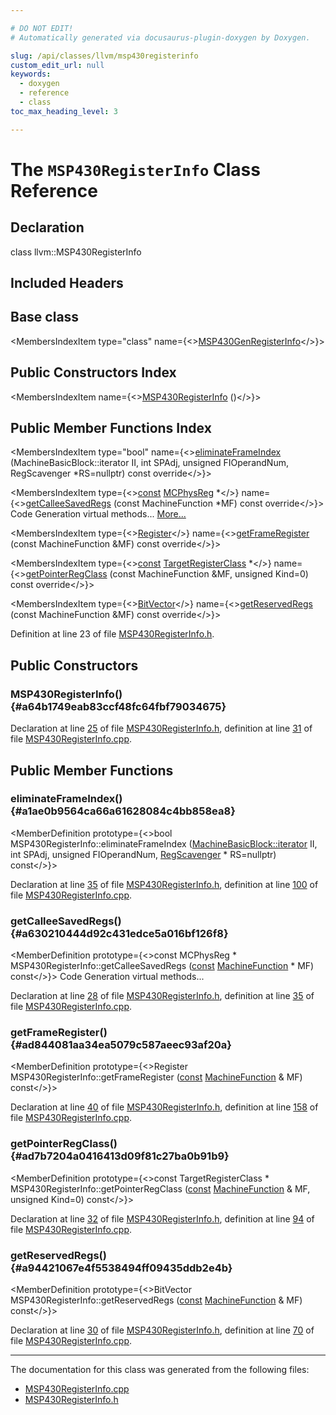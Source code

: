 ```yaml
---

# DO NOT EDIT!
# Automatically generated via docusaurus-plugin-doxygen by Doxygen.

slug: /api/classes/llvm/msp430registerinfo
custom_edit_url: null
keywords:
  - doxygen
  - reference
  - class
toc_max_heading_level: 3

---
```





# The `MSP430RegisterInfo` Class Reference

<DoxygenPage pluginConfig={pluginConfig}>



## Declaration

<CodeBlock>class llvm::MSP430RegisterInfo</CodeBlock>

## Included Headers

<IncludesList>
<IncludesListItem
  filePath="Target/MSP430/MSP430RegisterInfo.h"
  permalink="/docs/api/files/lib/lib/target/lib/target/msp430/msp430registerinfo-h"
  isLocal="true" />
</IncludesList>

## Base class

<MembersIndex>

<MembersIndexItem
  type="class"
  name={<><a href="/docs/api/classes/msp430genregisterinfo">MSP430GenRegisterInfo</a></>}>
</MembersIndexItem>

</MembersIndex>

## Public Constructors Index

<MembersIndex>

<MembersIndexItem
  name={<><a href="#a64b1749eab83ccf48fc64fbf79034675">MSP430RegisterInfo</a> ()</>}>
</MembersIndexItem>

</MembersIndex>

## Public Member Functions Index

<MembersIndex>

<MembersIndexItem
  type="bool"
  name={<><a href="#a1ae0b9564ca66a61628084c4bb858ea8">eliminateFrameIndex</a> (MachineBasicBlock::iterator II, int SPAdj, unsigned FIOperandNum, RegScavenger &#42;RS=nullptr) const override</>}>
</MembersIndexItem>

<MembersIndexItem
  type={<><a href="/docs/api/files/lib/lib/target/lib/target/aarch64/aarch64promoteconstant-cpp/#a90f8350fecae261c25be85d38b451bff">const</a> <a href="/docs/api/namespaces/llvm/#aad72cfbb210808985a9dc19f4e5d8542">MCPhysReg</a> &#42;</>}
  name={<><a href="#a630210444d92c431edce5a016bf126f8">getCalleeSavedRegs</a> (const MachineFunction &#42;MF) const override</>}>
Code Generation virtual methods... <a href="#a630210444d92c431edce5a016bf126f8">More...</a>
</MembersIndexItem>

<MembersIndexItem
  type={<><a href="/docs/api/classes/llvm/register">Register</a></>}
  name={<><a href="#ad844081aa34ea5079c587aeec93af20a">getFrameRegister</a> (const MachineFunction &amp;MF) const override</>}>
</MembersIndexItem>

<MembersIndexItem
  type={<><a href="/docs/api/files/lib/lib/target/lib/target/aarch64/aarch64promoteconstant-cpp/#a90f8350fecae261c25be85d38b451bff">const</a> <a href="/docs/api/classes/llvm/targetregisterclass">TargetRegisterClass</a> &#42;</>}
  name={<><a href="#ad7b7204a0416413d09f81c27ba0b91b9">getPointerRegClass</a> (const MachineFunction &amp;MF, unsigned Kind=0) const override</>}>
</MembersIndexItem>

<MembersIndexItem
  type={<><a href="/docs/api/classes/llvm/bitvector">BitVector</a></>}
  name={<><a href="#a94421067e4f5538494ff09435ddb2e4b">getReservedRegs</a> (const MachineFunction &amp;MF) const override</>}>
</MembersIndexItem>

</MembersIndex>


Definition at line 23 of file <a href="/docs/api/files/lib/lib/target/lib/target/msp430/msp430registerinfo-h">MSP430RegisterInfo.h</a>.

<SectionDefinition>

## Public Constructors

### MSP430RegisterInfo() {#a64b1749eab83ccf48fc64fbf79034675}

<MemberDefinition
  prototype="MSP430RegisterInfo::MSP430RegisterInfo ()">

Declaration at line <a href="/docs/api/files/lib/lib/target/lib/target/msp430/msp430registerinfo-h/#l00025">25</a> of file <a href="/docs/api/files/lib/lib/target/lib/target/msp430/msp430registerinfo-h">MSP430RegisterInfo.h</a>, definition at line <a href="/docs/api/files/lib/lib/target/lib/target/msp430/msp430registerinfo-cpp/#l00031">31</a> of file <a href="/docs/api/files/lib/lib/target/lib/target/msp430/msp430registerinfo-cpp">MSP430RegisterInfo.cpp</a>.
</MemberDefinition>

</SectionDefinition>

<SectionDefinition>

## Public Member Functions

### eliminateFrameIndex() {#a1ae0b9564ca66a61628084c4bb858ea8}

<MemberDefinition
  prototype={<>bool MSP430RegisterInfo::eliminateFrameIndex (<a href="/docs/api/classes/llvm/machinebasicblock/#ae34c996b58df9b9ce6695a0c8b70c533">MachineBasicBlock::iterator</a> II, int SPAdj, unsigned FIOperandNum, <a href="/docs/api/classes/llvm/regscavenger">RegScavenger</a> &#42; RS=nullptr) const</>}>

Declaration at line <a href="/docs/api/files/lib/lib/target/lib/target/msp430/msp430registerinfo-h/#l00035">35</a> of file <a href="/docs/api/files/lib/lib/target/lib/target/msp430/msp430registerinfo-h">MSP430RegisterInfo.h</a>, definition at line <a href="/docs/api/files/lib/lib/target/lib/target/msp430/msp430registerinfo-cpp/#l00100">100</a> of file <a href="/docs/api/files/lib/lib/target/lib/target/msp430/msp430registerinfo-cpp">MSP430RegisterInfo.cpp</a>.
</MemberDefinition>

### getCalleeSavedRegs() {#a630210444d92c431edce5a016bf126f8}

<MemberDefinition
  prototype={<>const MCPhysReg &#42; MSP430RegisterInfo::getCalleeSavedRegs (<a href="/docs/api/files/lib/lib/target/lib/target/aarch64/aarch64promoteconstant-cpp/#a90f8350fecae261c25be85d38b451bff">const</a> <a href="/docs/api/classes/llvm/machinefunction">MachineFunction</a> &#42; MF) const</>}>
Code Generation virtual methods...

Declaration at line <a href="/docs/api/files/lib/lib/target/lib/target/msp430/msp430registerinfo-h/#l00028">28</a> of file <a href="/docs/api/files/lib/lib/target/lib/target/msp430/msp430registerinfo-h">MSP430RegisterInfo.h</a>, definition at line <a href="/docs/api/files/lib/lib/target/lib/target/msp430/msp430registerinfo-cpp/#l00035">35</a> of file <a href="/docs/api/files/lib/lib/target/lib/target/msp430/msp430registerinfo-cpp">MSP430RegisterInfo.cpp</a>.
</MemberDefinition>

### getFrameRegister() {#ad844081aa34ea5079c587aeec93af20a}

<MemberDefinition
  prototype={<>Register MSP430RegisterInfo::getFrameRegister (<a href="/docs/api/files/lib/lib/target/lib/target/aarch64/aarch64promoteconstant-cpp/#a90f8350fecae261c25be85d38b451bff">const</a> <a href="/docs/api/classes/llvm/machinefunction">MachineFunction</a> &amp; MF) const</>}>

Declaration at line <a href="/docs/api/files/lib/lib/target/lib/target/msp430/msp430registerinfo-h/#l00040">40</a> of file <a href="/docs/api/files/lib/lib/target/lib/target/msp430/msp430registerinfo-h">MSP430RegisterInfo.h</a>, definition at line <a href="/docs/api/files/lib/lib/target/lib/target/msp430/msp430registerinfo-cpp/#l00158">158</a> of file <a href="/docs/api/files/lib/lib/target/lib/target/msp430/msp430registerinfo-cpp">MSP430RegisterInfo.cpp</a>.
</MemberDefinition>

### getPointerRegClass() {#ad7b7204a0416413d09f81c27ba0b91b9}

<MemberDefinition
  prototype={<>const TargetRegisterClass &#42; MSP430RegisterInfo::getPointerRegClass (<a href="/docs/api/files/lib/lib/target/lib/target/aarch64/aarch64promoteconstant-cpp/#a90f8350fecae261c25be85d38b451bff">const</a> <a href="/docs/api/classes/llvm/machinefunction">MachineFunction</a> &amp; MF, unsigned Kind=0) const</>}>

Declaration at line <a href="/docs/api/files/lib/lib/target/lib/target/msp430/msp430registerinfo-h/#l00032">32</a> of file <a href="/docs/api/files/lib/lib/target/lib/target/msp430/msp430registerinfo-h">MSP430RegisterInfo.h</a>, definition at line <a href="/docs/api/files/lib/lib/target/lib/target/msp430/msp430registerinfo-cpp/#l00094">94</a> of file <a href="/docs/api/files/lib/lib/target/lib/target/msp430/msp430registerinfo-cpp">MSP430RegisterInfo.cpp</a>.
</MemberDefinition>

### getReservedRegs() {#a94421067e4f5538494ff09435ddb2e4b}

<MemberDefinition
  prototype={<>BitVector MSP430RegisterInfo::getReservedRegs (<a href="/docs/api/files/lib/lib/target/lib/target/aarch64/aarch64promoteconstant-cpp/#a90f8350fecae261c25be85d38b451bff">const</a> <a href="/docs/api/classes/llvm/machinefunction">MachineFunction</a> &amp; MF) const</>}>

Declaration at line <a href="/docs/api/files/lib/lib/target/lib/target/msp430/msp430registerinfo-h/#l00030">30</a> of file <a href="/docs/api/files/lib/lib/target/lib/target/msp430/msp430registerinfo-h">MSP430RegisterInfo.h</a>, definition at line <a href="/docs/api/files/lib/lib/target/lib/target/msp430/msp430registerinfo-cpp/#l00070">70</a> of file <a href="/docs/api/files/lib/lib/target/lib/target/msp430/msp430registerinfo-cpp">MSP430RegisterInfo.cpp</a>.
</MemberDefinition>

</SectionDefinition>

<hr/>

The documentation for this class was generated from the following files:

<ul>
<li><a href="/docs/api/files/lib/lib/target/lib/target/msp430/msp430registerinfo-cpp">MSP430RegisterInfo.cpp</a></li>
<li><a href="/docs/api/files/lib/lib/target/lib/target/msp430/msp430registerinfo-h">MSP430RegisterInfo.h</a></li>
</ul>

</DoxygenPage>
